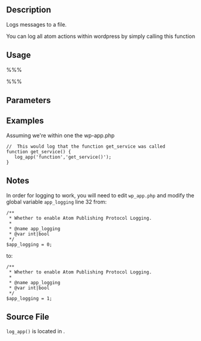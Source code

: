 {{Removed|new_function=error_log|version=3.5|deprecated=3.4}}

== Description ==
Logs messages to a file.

You can log all atom actions within wordpress by simply calling this function

== Usage ==
%%%<?php log_app( $label, $msg) ?>%%%


== Parameters ==
{{Parameter|$label|string|Type of logging to be done.}}
{{Parameter|$msg|string|Information describing the type of logging being done.}}


== Examples ==
Assuming we're within one the wp-app.php 

<pre>
//  This would log that the function get_service was called
function get_service() {
   log_app('function','get_service()');
}
</pre>

== Notes ==
In order for logging to work, you will need to edit <tt>wp_app.php</tt> and modify the global variable <tt>app_logging</tt> line 32 from:
<pre>
/**
 * Whether to enable Atom Publishing Protocol Logging.
 *
 * @name app_logging
 * @var int|bool
 */
$app_logging = 0;
</pre>
to:
<pre>
/**
 * Whether to enable Atom Publishing Protocol Logging.
 *
 * @name app_logging
 * @var int|bool
 */
$app_logging = 1;
</pre>

== Source File ==

<tt>log_app()</tt> is located in {{Trac|wp-app.php}}.